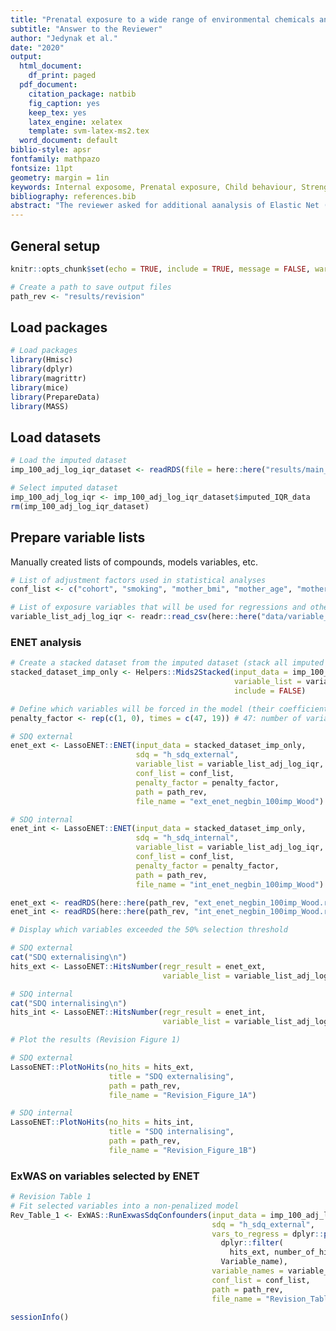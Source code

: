 ```yaml
---
title: "Prenatal exposure to a wide range of environmental chemicals and child behaviour between 3 and 7 years of age - An exposome-based approach in 5 European cohorts"
subtitle: "Answer to the Reviewer"
author: "Jedynak et al."
date: "2020"
output:
  html_document:
    df_print: paged
  pdf_document:
    citation_package: natbib
    fig_caption: yes
    keep_tex: yes
    latex_engine: xelatex
    template: svm-latex-ms2.tex
  word_document: default
biblio-style: apsr
fontfamily: mathpazo
fontsize: 11pt
geometry: margin = 1in
keywords: Internal exposome, Prenatal exposure, Child behaviour, Strengths and Difficulties Questionnaire, Birth cohort
bibliography: references.bib
abstract: "The reviewer asked for additional aanalysis of Elastic Net (ENET) to complement the results of LASSO and ExWAS presented in the submitted manuscript."
---
```



## **General setup**

```r
knitr::opts_chunk$set(echo = TRUE, include = TRUE, message = FALSE, warning = FALSE)

# Create a path to save output files
path_rev <- "results/revision"
```


## **Load packages**

```r
# Load packages
library(Hmisc)
library(dplyr)
library(magrittr)
library(mice)
library(PrepareData)
library(MASS)
```


## **Load datasets**

```r
# Load the imputed dataset
imp_100_adj_log_iqr_dataset <- readRDS(file = here::here("results/main_analyses/imp_100_adj_log_iqr_dataset.RDS"))

# Select imputed dataset
imp_100_adj_log_iqr <- imp_100_adj_log_iqr_dataset$imputed_IQR_data
rm(imp_100_adj_log_iqr_dataset)
```


## **Prepare variable lists**

Manually created lists of compounds, models variables, etc.

```r
# List of adjustment factors used in statistical analyses
conf_list <- c("cohort", "smoking", "mother_bmi", "mother_age", "mother_edu", "parity", "conception_trim", "mother_work", "child_age", "sex")

# List of exposure variables that will be used for regressions and other analysis, adjusted, log and IQR transformed (ending with _adj_log_iqr)
variable_list_adj_log_iqr <- readr::read_csv(here::here("data/variable_lists/variable_list_adj_log_iqr.csv"))
```


### ENET analysis

```r
# Create a stacked dataset from the imputed dataset (stack all imputed but do not include original dataset with missing values)
stacked_dataset_imp_only <- Helpers::Mids2Stacked(input_data = imp_100_adj_log_iqr, 
                                                  variable_list = variable_list_adj_log_iqr, 
                                                  include = FALSE)
```

```r
# Define which variables will be forced in the model (their coefficient won't be shrunk)
penalty_factor <- rep(c(1, 0), times = c(47, 19)) # 47: number of variables to be shrunk (exposures); 19: number of covariate variables (with contrasts added for categorical variables) that will not be shrunk

# SDQ external
enet_ext <- LassoENET::ENET(input_data = stacked_dataset_imp_only,
                            sdq = "h_sdq_external",
                            variable_list = variable_list_adj_log_iqr,
                            conf_list = conf_list,
                            penalty_factor = penalty_factor,
                            path = path_rev,
                            file_name = "ext_enet_negbin_100imp_Wood")

# SDQ internal
enet_int <- LassoENET::ENET(input_data = stacked_dataset_imp_only,
                            sdq = "h_sdq_internal",
                            variable_list = variable_list_adj_log_iqr,
                            conf_list = conf_list,
                            penalty_factor = penalty_factor,
                            path = path_rev,
                            file_name = "int_enet_negbin_100imp_Wood")
```

```r
enet_ext <- readRDS(here::here(path_rev, "ext_enet_negbin_100imp_Wood.rds"))
enet_int <- readRDS(here::here(path_rev, "int_enet_negbin_100imp_Wood.rds"))
```


```r
# Display which variables exceeded the 50% selection threshold

# SDQ external
cat("SDQ externalising\n")
hits_ext <- LassoENET::HitsNumber(regr_result = enet_ext,
                                  variable_list = variable_list_adj_log_iqr)

# SDQ internal
cat("SDQ internalising\n")
hits_int <- LassoENET::HitsNumber(regr_result = enet_int,
                                  variable_list = variable_list_adj_log_iqr)
```

```r
# Plot the results (Revision Figure 1)

# SDQ external
LassoENET::PlotNoHits(no_hits = hits_ext, 
                      title = "SDQ externalising",
                      path = path_rev,
                      file_name = "Revision_Figure_1A")

# SDQ internal
LassoENET::PlotNoHits(no_hits = hits_int, 
                      title = "SDQ internalising",
                      path = path_rev,
                      file_name = "Revision_Figure_1B")
```


### ExWAS on variables selected by ENET

```r
# Revision Table 1
# Fit selected variables into a non-penalized model
Rev_Table_1 <- ExWAS::RunExwasSdqConfounders(input_data = imp_100_adj_log_iqr, 
                                             sdq = "h_sdq_external", 
                                             vars_to_regress = dplyr::pull(
                                               dplyr::filter(
                                                 hits_ext, number_of_hits >=50), 
                                               Variable_name),
                                             variable_names = variable_list_adj_log_iqr,
                                             conf_list = conf_list, 
                                             path = path_rev, 
                                             file_name = "Revision_Table_1")
```

```r
sessionInfo()
```


